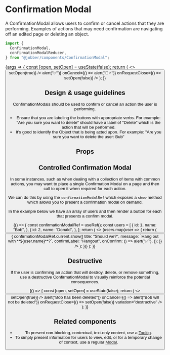 
# Confirmation Modal

<Meta title="Components/ConfirmationModal" component={ConfirmationModal} />

A ConfirmationModal allows users to confirm or cancel actions that they are
performing. Examples of actions that may need confirmation are navigating off an
edited page or deleting an object.

```ts
import {
  ConfirmationModal,
  confirmationModalReducer,
} from "@jobber/components/ConfirmationModal";
```

<Canvas>
  <Story
    name="ConfirmationModal"
    args={{
      title: "Should we?",
      message: `Let's do **something**!`,
      confirmLabel: "Do it",
    }}
  >
    {args => {
      const [open, setOpen] = useState(false);
      return (
        <>
          <Button label="Open" onClick={() => setOpen(true)} />
          <ConfirmationModal
            {...args}
            open={open}
            onConfirm={() => alert("✅")}
            onCancel={() => alert("🙅‍♂️")}
            onRequestClose={() => setOpen(false)}
          />
        </>
      );
    }}
  </Story>
</Canvas>

## Design & usage guidelines

ConfirmationModals should be used to confirm or cancel an action the user is
performing.

- Ensure that you are labeling the buttons with appropriate verbs. For example:
  "Are you sure you want to delete" should have a label of "Delete" which is the
  action that will be performed.
- It's good to identify the Object that is being acted upon. For example: "Are
  you sure you want to delete the user: Bub"

## Props

<ArgsTable of={ConfirmationModal} story="ConfirmationModal" />

## Controlled Confirmation Modal

In some instances, such as when dealing with a collection of items with common
actions, you may want to place a single Confirmation Modal on a page and then
call to open it when required for each action.

We can do this by using the `confirmationModalRef` which exposes a `show` method
which allows you to present a confirmation modal on demand.

In the example below we have an array of users and then render a button for each
that presents a confirm modal.

<Canvas>
  <ExampleWithHooks>
    {() => {
      const confirmationModalRef = useRef();
      const users = [
        {
          id: 1,
          name: "Bob",
        },
        {
          id: 2,
          name: "Donald",
        },
      ];
      return (
        <>
          {users.map(user => {
            return (
              <Button
                label={`Confirm ${user.name}`}
                key={user.id}
                onClick={() => {
                  confirmationModalRef.current.show({
                    title: "Should we?",
                    message: `Hang out with **${user.name}**?`,
                    confirmLabel: "Hangout",
                    onConfirm: () => alert("✅"),
                  });
                }}
              />
            );
          })}
          <ConfirmationModal ref={confirmationModalRef} />
        </>
      );
    }}
  </ExampleWithHooks>
</Canvas>

## Destructive

If the user is confirming an action that will destroy, delete, or remove
something, use a destructive ConfirmationModal to visually reinforce the
potential consequences.

<Canvas>
  <ExampleWithHooks>
    {() => {
      const [open, setOpen] = useState(false);
      return (
        <>
          <Button
            label="Delete Bob"
            variation="destructive"
            type="secondary"
            onClick={() => setOpen(true)}
          />
          <ConfirmationModal
            title="Delete Bob?"
            message={`Deleting Bob will remove their data from your account for good.`}
            confirmLabel="Delete Bob"
            open={open}
            onConfirm={() => alert("Bob has been deleted")}
            onCancel={() => alert("Bob will not be deleted")}
            onRequestClose={() => setOpen(false)}
            variation="destructive"
          />
        </>
      );
    }}
  </ExampleWithHooks>
</Canvas>

## Related components

- To present non-blocking, contextual, text-only content, use a
  <a href="../?path=/docs/components-tooltip--tooltip">Tooltip</a>.
- To simply present information for users to view, edit, or for a temporary
  change of context, use a regular
  <a href="../?path=/docs/components-modal--modal">Modal</a>.

